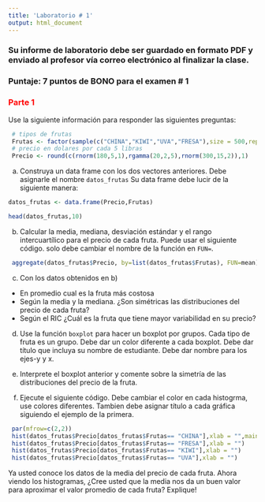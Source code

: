 ```yaml
---
title: 'Laboratorio # 1'
output: html_document
---
```


### Su informe de laboratorio debe ser guardado en formato PDF y enviado al profesor vía correo electrónico al finalizar la clase. 

### **Puntaje:** 7 puntos de BONO para el examen # 1

### <span style="color:red">Parte 1</span>

Use la siguiente información para responder las siguientes preguntas:

```r
 # tipos de frutas
 Frutas <- factor(sample(c("CHINA","KIWI","UVA","FRESA"),size = 500,replace = TRUE))
 # precio en dolares por cada 5 libras 
 Precio <- round(c(rnorm(180,5,1),rgamma(20,2,5),rnorm(300,15,2)),1)
```

a) Construya un data frame con los dos vectores anteriores. Debe asignarle el nombre `datos_frutas` Su data frame debe lucir de la siguiente manera: 

```r
datos_frutas <- data.frame(Precio,Frutas)
```

```r
head(datos_frutas,10)
```

b) Calcular la media, mediana, desviación estándar y el rango intercuartílico para el precio de cada fruta. Puede usar el siguiente código. solo debe cambiar el nombre de la función en `FUN=`. 

```r
 aggregate(datos_frutas$Precio, by=list(datos_frutas$Frutas), FUN=mean)[c(1,2)]
```

c) Con los datos obtenidos en b)

* En promedio cual es la fruta más costosa
* Según la media y la mediana. ¿Son simétricas las distribuciones del precio de cada fruta?
* Según el RIC ¿Cuál es la fruta que tiene mayor variabilidad en su precio?

d) Use la función `boxplot` para hacer un boxplot por grupos. Cada tipo de fruta es un grupo. Debe dar un color diferente a cada boxplot. Debe dar título que incluya su nombre de estudiante. Debe dar nombre para los ejes-y y x.

e) Interprete el boxplot anterior y comente sobre la simetría de las distribuciones del precio de la fruta. 

f) Ejecute el siguiente código. Debe cambiar el color en cada histogrma, use colores diferentes.  Tambien debe asignar título a cada gráfica siguiendo el ejemplo de la primera.

```r
 par(mfrow=c(2,2))
 hist(datos_frutas$Precio[datos_frutas$Frutas== "CHINA"],xlab = "",main = "Histograma: Precio del CHINA")
 hist(datos_frutas$Precio[datos_frutas$Frutas== "FRESA"],xlab = "")
 hist(datos_frutas$Precio[datos_frutas$Frutas== "KIWI"],xlab = "")
 hist(datos_frutas$Precio[datos_frutas$Frutas== "UVA"],xlab = "")
```

Ya usted conoce los datos de la media del precio de cada fruta. Ahora viendo los histogramas, ¿Cree usted que la media nos da un buen valor para aproximar el valor promedio de cada fruta? Explique!

